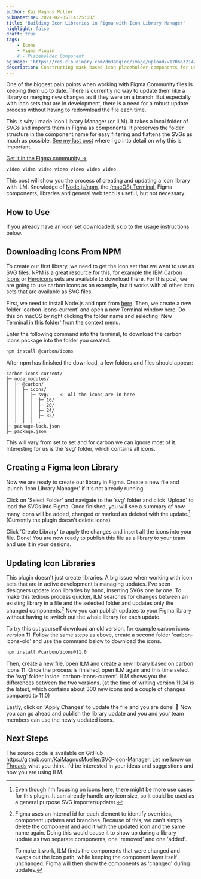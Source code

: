 ```yaml
---
author: Kai Magnus Müller
pubDatetime: 2024-02-05T14:25:00Z
title: 'Building Icon Libraries in Figma with Icon Library Manager'
highlight: false
draft: true
tags:
    - Icons
    - Figma Plugin
    # - Placeholder Component
ogImage: 'https://res.cloudinary.com/dm3a0qioc/image/upload/v1706632142/Icon%20Library%20Plugin/ism-og-image_dqlgqt.jpg'
description: Constructing mask based icon placeholder components for use in Figma based components and design systems
---
```


One of the biggest pain points when working with Figma Community files is keeping them up to date. There is currently no way to update them like a library or merging new changes as if they were on a branch. But especially with icon sets that are in development, there is a need for a robust update process without having to redownload the file each time.

This is why I made Icon Library Manager (or ILM). It takes a local folder of SVGs and imports them in Figma as components. It preserves the folder structure in the component name for easy filtering and flattens the SVGs as much as possible. [See my last post](https://www.kaimagnus.de/articles/using-icons-in-figma-components) where I go into detail on why this is important.

[Get it in the Figma community &rarr;](https://www.figma.com/community/plugin/1229905434435887252)

<Figure
	alt="A quick demo on how to create and update libraries with ILM."
	src="https://res.cloudinary.com/dm3a0qioc/image/upload/v1706632142/Icon%20Library%20Plugin/ism-og-image_dqlgqt.jpg" fullWidth
	aspectRatio="16:10"></Figure>

```
video video video video video video video  
```

This post will show you the process of creating and updating a icon library with ILM. Knowledge of [Node.js/npm](https://nodejs.org/en), the [(macOS) Terminal](https://support.apple.com/de-de/guide/terminal/welcome/mac), Figma components, libraries and general web tech is useful, but not necessary.

## How to Use

If you already have an icon set downloaded, [skip to the usage instructions](#creating-a-figma-icon-library) below.

## Downloading Icons From NPM

To create our first library, we need to get the icon set that we want to use as SVG files. NPM is a great resource for this, for example the [IBM Carbon Icons](https://www.npmjs.com/package/@carbon/icons) or [Heroicons](https://www.npmjs.com/package/heroicons) sets are available to download there. For this post, we are going to use carbon icons as an example, but it works with all other icon sets that are available as SVG files. 

First, we need to install Node.js and npm from [here](https://nodejs.org/en). Then, we create a new folder 'carbon-icons-current' and open a new Terminal window here. Do this on macOS by right clicking the folder name and selecting 'New Terminal in this folder' from the context menu. 

Enter the following command into the terminal, to download the carbon icons package into the folder you created.

```zsh
npm install @carbon/icons
```
After npm has finished the download, a few folders and files should appear:

```
carbon-icons-current/
├─ node_modules/
│  ├─ @carbon/
│  │  ├─ icons/
│  │  │  ├─ svg/    <- All the icons are in here
│  │  │  │  ├─ 16/
│  │  │  │  ├─ 20/
│  │  │  │  ├─ 24/
│  │  │  │  ├─ 32/
│  │  │  │  ...
├─ package-lock.json
├─ package.json

```

This will vary from set to set and for carbon we can ignore most of it. Interesting for us is the 'svg' folder, which contains all icons. 

## Creating a Figma Icon Library 

Now we are ready to create our library in Figma. Create a new file and launch 'Icon Library Manager' if it's not already running. 

<Figure
	alt=""
	src="https://res.cloudinary.com/dm3a0qioc/image/upload/v1706691697/Icon%20Library%20Plugin/ilm-figma-empty-file-screenshot_jacnsl.png"
	aspectRatio="16:9"></Figure>

Click on 'Select Folder' and navigate to the 'svg' folder and click 'Upload' to load the SVGs into Figma. Once finished, you will see a summary of how many icons will be added, changed or marked as deleted with the update.[^1] (Currently the plugin doesn't delete icons)

Click 'Create Library' to apply the changes and insert all the icons into your file. Done! You are now ready to publish this file as a library to your team and use it in your designs. 

<Figure
	alt=""
	src="https://res.cloudinary.com/dm3a0qioc/image/upload/v1706630984/Icon%20Library%20Plugin/ilm-new-library-2_tjttyd.png"
	aspectRatio="16:10"></Figure>

## Updating Icon Libraries

This plugin doesn't just create libraries. A big issue when working with icon sets that are in active development is managing updates. I've seen designers update icon libraries by hand, inserting SVGs one by one. To make this tedious process quicker, ILM searches for changes between an existing library in a file and the selected folder and updates only the changed components.[^2] Now you can publish updates to your Figma library without having to switch out the whole library for each update.

To try this out yourself download an old version, for example carbon icons version 11. Follow the same steps as above, create a second folder 'carbon-icons-old' and use the command below to download the icons. 

```zsh
npm install @carbon/icons@11.0
```

Then, create a new file, open ILM and create a new library based on carbon icons 11. Once the process is finished, open ILM again and this time select the 'svg' folder inside 'carbon-icons-current'. ILM shows you the differences between the two versions. (at the time of writing version 11.34 is the latest, which contains about 300 new icons and a couple of changes  compared to 11.0)

Lastly, click on 'Apply Changes' to update the file and you are done! 🎉 Now you can go ahead and publish the library update and you and your team members can use the newly updated icons.

<Figure
	alt=""
	src="https://res.cloudinary.com/dm3a0qioc/image/upload/v1706635019/Icon%20Library%20Plugin/ilm-summary-1_irc5ej.jpg"
	aspectRatio="16:10"></Figure>

## Next Steps

The source code is available on GitHub https://github.com/KaiMagnusMueller/SVG-Icon-Manager. Let me know on [Threads](https://www.threads.net/@ofcoursekai) what you think. I'd be interested in your ideas and suggestions and how you are using ILM.

[^1]: Even though I'm focusing on icons here, there might be more use cases for this plugin. It can already handle any icon size, so it could be used as a general purpose SVG importer/updater. 

[^2]: Figma uses an internal id for each element to identify overrides, component updates and branches. Because of this, we can't simply delete the component and add it with the updated icon and the same name again. Doing this would cause it to show up during a library update as two separate components, one 'removed' and one 'added'. 
    
    To make it work, ILM finds the components that were changed and swaps out the icon path, while keeping the component layer itself unchanged. Figma will then show the components as 'changed' during updates.